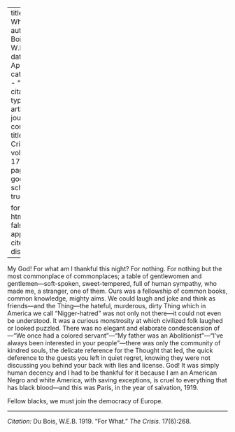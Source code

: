 
---
title: 'For What'
author: Du Bois, W.E.B.
date: Apr. 1919
categories: 
  - ""
citation: 
  type: article-journal
  container-title: The Crisis
  volume: 17
  issue: 6
  page: 268
google-scholar: true

format:
  html:
    toc: false
    appendix-cite-as: display
---


My God! For what am I thankful this night? For nothing. For nothing but the most commonplace of commonplaces; a table of gentlewomen and gentlemen---soft-spoken, sweet-tempered, full of human sympathy, who made me, a stranger, one of them. Ours was a fellowship of common books, common knowledge, mighty aims. We could laugh and joke and think as friends---and the Thing---the hateful, murderous, dirty Thing which in America we call "Nigger-hatred" was not only not there---it could not even be understood. It was a curious monstrosity at which civilized folk laughed or looked puzzled. There was no elegant and elaborate condescension of---"We once had a colored servant"---"My father was an Abolitionist"---"I've always been interested in your people"---there was only the community of kindred souls, the delicate reference for the Thought that led, the quick deference to the guests you left in quiet regret, knowing they were not discussing you behind your back with lies and license. God! It was simply human decency and I had to be thankful for it because I am an American Negro and white America, with saving exceptions, is cruel to everything that has black blood---and this was Paris, in the year of salvation, 1919. 

Fellow blacks, we must join the democracy of Europe. 

--------------  

*Citation:* Du Bois, W.E.B. 1919. "For What." *The Crisis*. 17(6):268.